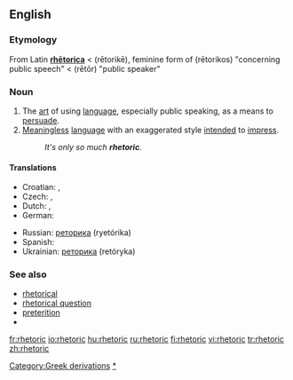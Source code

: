 ==English==

===Etymology===
From Latin '''[[rhetorica|rhētorica]]''' < {{AGr.}} '''{{polytonic|[[ῥητορική]]}}''' (rētorikē), feminine form of '''{{polytonic|[[ῥητορικός]]}}''' (rētorikos) "concerning public speech" < '''{{polytonic|[[ῥήτωρ]]}}''' (rētōr) "public speaker"

===Noun===
{{en-noun|-}}

# The [[art]] of using [[language]], especially public speaking, as a means to [[persuade]].
# [[meaningless|Meaningless]] [[language]] with an exaggerated style [[intend]]ed to [[impress]].
#:''It's only so much '''rhetoric'''.''

====Translations====
{{trans-top|art of using language for persuasion}}
* Croatian: {{t-|hr|retorika|f}}, {{t-|hr|govorništvo|n}}
* Czech: {{t-|cs|řečnictví|n}}, {{t-|cs|rétorika|f}}
* Dutch: {{t-|nl|redekunde|f}}, {{t-|nl|retorica|f}}
* German: {{t+|de|Rhetorik|f}}
{{trans-mid}}
* Russian: [[реторика]] (ryetórika)
* Spanish: {{t-|es|retórica|f}}
* Ukrainian: [[реторика]] (retóryka)
{{trans-bottom}}

===See also===
*[[rhetorical]]
*[[rhetorical question]]
*[[preterition]] <!--  you don't speak of something but you evoke it under a negative way -->
* {{pedialite}}

[[Category:Greek derivations]]
[[Category:Rhetoric|*]]

[[fr:rhetoric]]
[[io:rhetoric]]
[[hu:rhetoric]]
[[ru:rhetoric]]
[[fi:rhetoric]]
[[vi:rhetoric]]
[[tr:rhetoric]]
[[zh:rhetoric]]